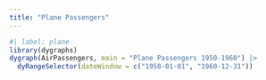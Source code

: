 ```yaml
---
title: "Plane Passengers"
---
```


```r
#| label: plane
library(dygraphs)
dygraph(AirPassengers, main = "Plane Passengers 1950-1960") |>
  dyRangeSelector(dateWindow = c("1950-01-01", "1960-12-31"))
```
